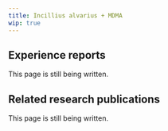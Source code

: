---
title: Incillius alvarius + MDMA
wip: true
---

## Experience reports

This page is still being written.

## Related research publications

This page is still being written.

